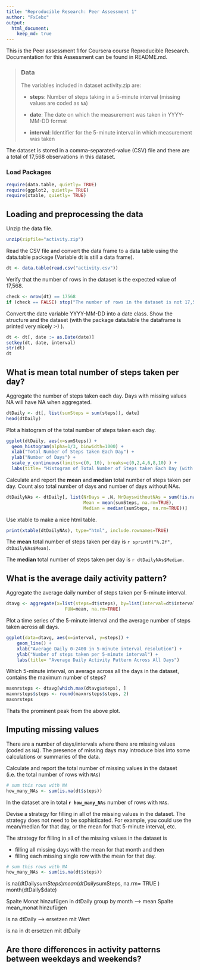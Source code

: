 ```yaml
---
title: "Reproducible Research: Peer Assessment 1"
author: "FxCebx"
output: 
  html_document:
    keep_md: true
---
```


This is the Peer assessment 1 for Coursera course Reproducible Research.
Documentation for this Assessment can be found in README.md.  

> ### Data
>
> The variables included in dataset activity.zip are:
>
> * **steps**: Number of steps taking in a 5-minute interval (missing
>     values are coded as `NA`)
> 
> * **date**: The date on which the measurement was taken in YYYY-MM-DD
>    format
> 
> * **interval**: Identifier for the 5-minute interval in which
>    measurement was taken




The dataset is stored in a comma-separated-value (CSV) file and there
are a total of 17,568 observations in this
dataset.


### Load Packages
```r
require(data.table, quietly= TRUE)
require(ggplot2, quietly= TRUE)
require(xtable, quietly= TRUE)
```

## Loading and preprocessing the data

Unzip the data file.

```r
unzip(zipfile="activity.zip")
```

Read the CSV file and
convert the data frame to a data table using the data.table package 
(Variable dt is still a data frame).
```r
dt <- data.table(read.csv("activity.csv"))
```

Verify that the number of rows in the dataset is the expected value of 17,568.

```r
check <- nrow(dt) == 17568
if (check == FALSE) stop("The number of rows in the dataset is not 17,568.")
```

Convert the date variable YYYY-MM-DD into a date class.
Show the structure and the dataset (with the package data.table the dataframe is printed
very nicely :-) ).

```r
dt <- dt[, date := as.Date(date)]
setkey(dt, date, interval)
str(dt)
dt
```

## What is mean total number of steps taken per day?

Aggregate the number of steps taken each day.
Days with missing values NA will have NA when aggregated.

```r
dtDaily <- dt[, list(sumSteps = sum(steps)), date]
head(dtDaily)
```

Plot a histogram of the total number of steps taken each day.

```r
ggplot(dtDaily, aes(x=sumSteps)) +
  geom_histogram(alpha=1/3, binwidth=1000) +
  xlab("Total Number of Steps taken Each Day") + 
  ylab("Number of Days") +
  scale_y_continuous(limits=c(0, 10), breaks=c(0,2,4,6,8,10) ) +
  labs(title= "Histogram of Total Number of Steps taken Each Day (with NAs)")
```

Calculate and report the **mean** and **median** total number of steps taken per day.
Count also total number of days and number of days without NAs.

```r
dtDailyNAs <- dtDaily[, list(NrDays = .N, NrDayswithoutNAs = sum(!is.na(sumSteps)), 
                             Mean = mean(sumSteps, na.rm=TRUE), 
                             Median = median(sumSteps, na.rm=TRUE))]
```

Use xtable to make a nice html table. 
```r
print(xtable(dtDailyNAs), type="html", include.rownames=TRUE)
```
  
The **mean** total number of steps taken per day is `r sprintf("%.2f", dtDailyNAs$Mean)`. 

The **median** total number of steps taken per day is `r dtDailyNAs$Median`.


## What is the average daily activity pattern?

Aggregate the average daily number of steps taken per 5-minute interval.

```r
dtavg <- aggregate(x=list(steps=dt$steps), by=list(interval=dt$interval),
                      FUN=mean, na.rm=TRUE)
```

Plot a time series of the 5-minute interval and the average number of steps taken across all days.

```r
ggplot(data=dtavg, aes(x=interval, y=steps)) +
    geom_line() +
    xlab("Average Daily 0-2400 in 5-minute interval resolution") +
    ylab("Number of steps taken per 5-minute interval") + 
    labs(title= "Average Daily Activity Pattern Across All Days")
```

Which 5-minute interval, on average across all the days in the dataset, contains the maximum number of steps?
```r
maxnrsteps <- dtavg[which.max(dtavg$steps), ]
maxnrsteps$steps <- round(maxnrsteps$steps, 2)
maxnrsteps
```
Thats the prominent peak from the above plot.

## Imputing missing values
There are a number of days/intervals where there are missing
values (coded as `NA`). The presence of missing days may introduce
bias into some calculations or summaries of the data.


Calculate and report the total number of missing values in the dataset (i.e. the total number of rows with `NA`s)

```r
# sum this rows with NA
how_many_NAs <- sum(is.na(dt$steps))
```

In the dataset are in total  **`r how_many_NAs`** number of rows with `NA`s.

Devise a strategy for filling in all of the missing values in the dataset. The strategy does not need to be sophisticated. For example, you could use the mean/median for that day, or the mean for that 5-minute interval, etc.

The strategy for filling in all of the missing values in the dataset is

* filling all missing days with the mean for that month and then  
* filling each missing single row with the mean for that day.  

```r
# sum this rows with NA
how_many_NAs <- sum(is.na(dt$steps))
```


is.na(dtDaily$sumSteps)
mean(dtDaily$sumSteps, na.rm= TRUE )
month(dtDaily$date)

Spalte Monat  hinzufügen in dtDaily
group by month --> mean
Spalte mean_monat hinzufügen

is.na dtDaily --> ersetzen mit Wert

is.na in dt ersetzen mit dtDaily




## Are there differences in activity patterns between weekdays and weekends?
